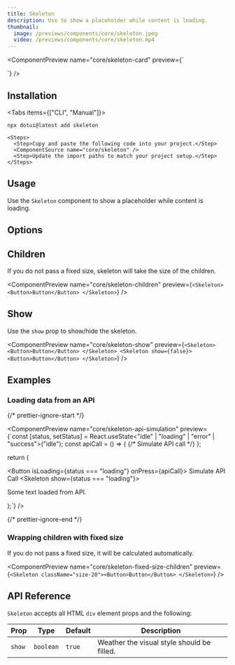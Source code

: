```yaml
---
title: Skeleton
description: Use to show a placeholder while content is loading.
thumbnail:
  image: /previews/components/core/skeleton.jpeg
  video: /previews/components/core/skeleton.mp4
---
```


<ComponentPreview
  name="core/skeleton-card"
  preview={`<Skeleton className="h-44 w-64" />
  <div>
    <Skeleton className="size-10 rounded-full" />
    <div>
      <Skeleton className="h-4 w-44" />
      <Skeleton className="h-4 w-36" />
    </div>
  </div>`}
/>

## Installation

<Tabs items={["CLI", "Manual"]}>
  <Tab value="CLI">
  
  ```package-install
npx dotui@latest add skeleton
```

  </Tab>
  <Tab value="manual">
  
    <Steps>
      <Step>Copy and paste the following code into your project.</Step>
      <ComponentSource name="core/skeleton" />
      <Step>Update the import paths to match your project setup.</Step>
    </Steps>

  </Tab>
</Tabs>

## Usage

Use the `Skeleton` component to show a placeholder while content is loading.

## Options

## Children

If you do not pass a fixed size, skeleton will take the size of the children.

<ComponentPreview
  name="core/skeleton-children"
  preview={`<Skeleton>
    <Button>Button</Button>
  </Skeleton>`}
/>

## Show

Use the `show` prop to show/hide the skeleton.

<ComponentPreview
  name="core/skeleton-show"
  preview={`<Skeleton>
    <Button>Button</Button>
  </Skeleton>
  <Skeleton show={false}>
    <Button>Button</Button>
  </Skeleton>`}
/>

## Examples

### Loading data from an API

{/* prettier-ignore-start */}

<ComponentPreview
  name="core/skeleton-api-simulation"
  preview={`const [status, setStatus] = React.useState<"idle" | "loading" | "error" | "success">("idle");
  const apiCall = () => {
    {/* Simulate API call */}
  };

  return (
    <div>
      <Button isLoading={status === "loading"} onPress={apiCall}>
        Simulate API Call
      </Button>
      <Skeleton show={status === "loading"}>
        <p>Some text loaded from API.</p>
      </Skeleton>
    </div>
  );`}
/>

{/* prettier-ignore-end */}


### Wrapping children with fixed size

If you do not pass a fixed size, it will be calculated automatically.

<ComponentPreview
  name="core/skeleton-fixed-size-children"
  preview={`<Skeleton className="size-20"><Button>Button</Button> </Skeleton>`}
/>

## API Reference

`Skeleton` accepts all HTML `div` element props and the following:

| Prop   | Type      | Default | Description                                |
| ------ | --------- | ------- | ------------------------------------------ |
| `show` | `boolean` | `true`  | Weather the visual style should be filled. |
